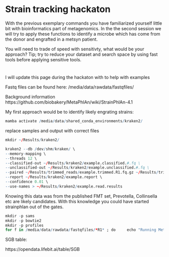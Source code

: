 # Strain tracking hackaton

With the previous exemplary commands you have familiarized yourself little bit with bioinformatics part of metagenomics. In the the second session we will try to apply these functions to identify a microbe which has come from the donor and engrafted in a metsyn patient.

You will need to trade of speed with sensitivty, what would be your approach?
Tip; try to reduce your dataset and search space by using fast tools before applying sensitive tools.

# 

I will update this page during the hackaton with to help with examples 

Fastq files can be found here:
/media/data/rawdata/fastqfiles/


Background information 
https://github.com/biobakery/MetaPhlAn/wiki/StrainPhlAn-4.1

My first approach would be to identify likely engrating strains:

```{r, eval=F, class.source='klippy'}
mamba activate /media/data/shared_conda_environments/kraken2/
```

replace samples and output  with correct files

```{r, eval=F, class.source='klippy'}
mkdir ~/Results/kraken2/

kraken2 --db /dev/shm/kraken/ \
--memory-mapping \
--threads 12 \
--classified-out ~/Results/kraken2/example.classified.#.fq \
--unclassified-out ~/Results/kraken2/example.unclassified.#.fq \
--paired ~/Results/trimmed_reads/example.trimmed.R1.fq.gz ~/Results/trimmed_reads/example.trimmed.R2.fq.gz \
--report ~/Results/kraken2/example.report \
--confidence 0.01 \
--use-names > ~/Results/kraken2/example.read.results
```


Knowing this data was from the published FMT set, Prevotella, Collinsella etc are likely candidates.
With this knowledge you could have started strainphlan out of the gates.

```{r, eval=F, class.source='klippy'}
mkdir -p sams
mkdir -p bowtie2
mkdir -p profiles
for f in /media/data/rawdata/fastqfiles/*R1* ; do     echo "Running MetaPhlAn on ${f}";     bn=$(basename ${f});     metaphlan ${f} --input_type fastq -s sams/${bn}.sam.bz2 --bowtie2out bowtie2/${bn}.bowtie2.bz2 -o profiles/${bn}_profiled.tsv --bowtie2db /media/data/database/biobakery/; done
```

SGB table:

https://opendata.lifebit.ai/table/SGB



